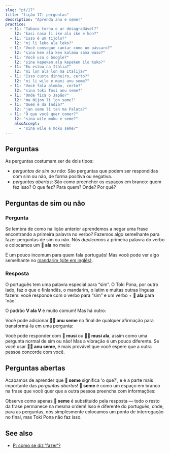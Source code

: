 ```yaml
---
slug: "pt/17"
title: "lição 17: perguntas"
description: "Aprenda anu e seme!"
practice:
  - l1: "Tabaco torna o ar desagradável?"
    l2: "kasi nasa li ike ala ike e kon?"
  - l1: "Isso é um tijolo?"
    l2: "ni li leko ala leko?"
  - l1: "Você consegue cantar como um pássaro?"
    l2: "sina ken ala ken kalama sama waso?"
  - l1: "Você usa o Google?"
    l2: "sina kepeken ala kepeken ilo Kuko?"
  - l1: "Eu estou na Itália?"
    l2: "mi lon ala lon ma Italija?"
  - l1: "Isso custa dinheiro, certo?"
    l2: "ni li wile e mani anu seme?"
  - l1: "Você fala alemão, certo?"
    l2: "sina toki Tosi anu seme?"
  - l1: "Onde fica o Japão?"
    l2: "ma Nijon li lon seme?"
  - l1: "Quem é da Índia?"
    l2: "jan seme li tan ma Palata?"
  - l1: "O que você quer comer?"
    l2: "sina wile moku e seme?"
    alsoAccept:
      - "sina wile e moku seme?"
---
```



## Perguntas

As perguntas costumam ser de dois tipos:

* *perguntas de sim ou não*: São perguntas que podem ser respondidas com sim ou não, de forma positiva ou negativa.
* *perguntas abertas*: São como preencher os espaços em branco: quem fez isso? O que fez? Para quem? Onde? Por quê?

## Perguntas de sim ou não

### Pergunta

Se lembra de como na lição anterior aprendemos a negar uma frase encontrando a primeira palavra no verbo? Fazemos algo semelhante para fazer perguntas de sim ou não. Nós *duplicamos* a primeira palavra do verbo e colocamos um **󱤂 ala** no meio:

<List>
  <Word sl="moku ala moku" m="comer ... ?" />
  <Sentence sl="pipi li moku ala moku e len?" m="A mariposa come o tecido?" />
  <Word sl="pona ala pona" m="bom ... ?" />
  <Sentence sl="kalama musi li pona ala pona tawa sina?" m="A música é boa para você? (Você gosta da música?)" />
  <Word sl="wile ala wile" m="quer ... ?" />
  <Sentence sl="sina wile ala wile lape lon supa?" m="Você quer dormir na cama?" />
  <Word sl="lon ala lon" m="estar em ... ?" />
  <Sentence sl="ona li lon ala lon ma Mewika?" m="Elas estão nos EUA?" />
</List>

É um pouco incomum para quem fala português! Mas você pode ver algo semelhante no [mandarim (site em inglês)](https://en.wikipedia.org/wiki/A-not-A_question#A-not-AB_form_4).

### Resposta

O português tem uma palavra especial para “sim”. O Toki Pona, por outro lado, faz o que o finlandês, o mandarim, o latim e muitas outras línguas fazem: você responde com o verbo para “sim” e um verbo + **󱤂 ala** para 'não'.

<List>
  <Sentence sl="sitelen li musi ala musi?" m="O vídeo é divertido?" />
  <Word sl="musi." m="Divertido. (= Sim.)" />
  <Word sl="musi ala." m="Não divertido. (= Não.)" />
</List>

O padrão **V ala V** é muito comum! Mas há outro:

<List>
  <Word sl="seme" m="o quê?, qual?" />
  <Word sl="anu" m="ou" />
  <Word sl="anu seme" m="... certo? Não é/né? Ou o quê?" />
</List>

Você pode adicionar **󱤇󱥙 anu seme** no final de qualquer afirmação para transformá-la em uma pergunta:

<List>
  <Sentence sl="sitelen li musi anu seme?" m="O vídeo é divertido, não é?" />
</List>

Você pode responder com **󱤻 musi** ou **󱤻󱤂 musi ala**, assim como uma pergunta normal de sim ou não! Mas a vibração é um pouco diferente. Se você usar **󱤇󱥙 anu seme**, é mais provável que você espere que a outra pessoa concorde com você.

## Perguntas abertas

Acabamos de aprender que **󱥙 seme** significa 'o que?', e é a parte mais importante das *perguntas abertas*! **󱥙 seme** é como um espaço em branco na frase que você quer que a outra pessoa preencha com informações:

<List>
  <Sentence sl="waso li lon seme?" m="Onde está o pássaro? (lit. 'O pássaro está em quê?')" />
  <Sentence sl="waso li lon tomo." m="O pássaro está em casa." />
  <Sentence sl="soweli li utala e jan seme?" m="Quem o animal atacou? (lit. 'O animal atacou qual pessoa?')" />
  <Sentence sl="soweli li utala e jan Ema." m="O animal atacou Emma." />
</List>

Observe como apenas **󱥙 seme** é substituído pela resposta — todo o resto da frase permanece na mesma ordem! Isso é diferente do português, onde, para as perguntas, nós simplesmente colocamos um ponto de interrogação no final, mas Toki Pona não faz isso.

<Practice exercises={frontmatter.practice} />

## See also
* [P: como se diz 'fazer'?](pt/doing/)

